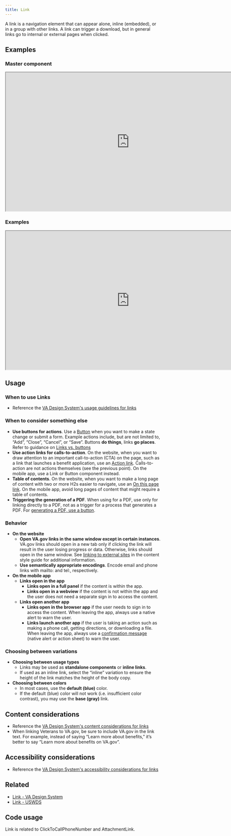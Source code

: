 ```yaml
---
title: Link
---
```



A link is a navigation element that can appear alone, inline (embedded), or in a group with other links. A link can trigger a download, but in general links go to internal or external pages when clicked.

## Examples

### Master component
<iframe width="800" height="450" alt="Image of master component in Figma showing light and dark mode" src="https://www.figma.com/embed?embed_host=share&url=https%3A%2F%2Fwww.figma.com/file/fHX24yGleQdlxXLujq2GRn/%5BNEW%5D-Link---%236869?type=design&node-id=235-732&mode=design&t=vrDLNn1qNqe6J3mm-4" title="Image of master component in Figma showing light and dark mode" allowfullscreen></iframe>

### Examples
<iframe width="800" height="450" alt="Image of component examples in Figma" src="https://www.figma.com/embed?embed_host=share&url=https%3A%2F%2Fwww.figma.com/file/fHX24yGleQdlxXLujq2GRn/%5BNEW%5D-Link---%236869?type=design&node-id=235-674&mode=design&t=vrDLNn1qNqe6J3mm-4" allowfullscreen></iframe>

## Usage

### When to use Links
* Reference the [VA Design System's usage guidelines for links](https://design.va.gov/components/link/#usage)

### When to consider something else
* **Use buttons for actions**. Use a [Button](https://design.va.gov/components/button) when you want to make a state change or submit a form. Example actions include, but are not limited to, “Add”, “Close”, “Cancel”, or “Save”. Buttons **do things**, links **go places**. Refer to guidance on [Links vs. buttons](https://design.va.gov/components/link/action#links-vs-buttons)
* **Use action links for calls-to-action**. On the website, when you want to draw attention to an important call-to-action (CTA) on the page, such as a link that launches a benefit application, use an [Action link](https://design.va.gov/components/link/action). Calls-to-action are not actions themselves (see the previous point). On the mobile app, use a Link or Button component instead.
* **Table of contents**. On the website, when you want to make a long page of content with two or more H2s easier to navigate, use an [On this page link](https://design.va.gov/components/on-this-page). On the mobile app, avoid long pages of content that might require a table of contents.
* **Triggering the generation of a PDF**. When using for a PDF, use only for linking directly to a PDF, not as a trigger for a process that generates a PDF. For [generating a PDF, use a button](https://design.va.gov/components/link/#links-vs-buttons).

### Behavior
* **On the website**
    * **Open VA.gov links in the same window except in certain instances**. VA.gov links should open in a new tab only if clicking the link will result in the user losing progress or data. Otherwise, links should open in the same window. See [linking to external sites](https://design.va.gov/content-style-guide/links/#linking-to-external-sites) in the content style guide for additional information.
    * **Use semantically appropriate encodings**. Encode email and phone links with mailto: and tel:, respectively.
* **On the mobile app**
	* **Links open in the app**
		* **Links open in a full panel** if the content is within the app.
		* **Links open in a webview** if the content is not within the app and the user does not need a separate sign in to access the content.
	* **Links open another app**
		* **Links open in the browser app** if the user needs to sign in to access the content. When leaving the app, always use a native alert to warn the user.
		* **Links launch another app** if the user is taking an action such as making a phone call, getting directions, or downloading a file. When leaving the app, always use a [confirmation message](https://department-of-veterans-affairs.github.io/va-mobile-app/docs/Flagship%20design%20library/Patterns/confirmation-messages) (native alert or action sheet) to warn the user.

### Choosing between variations
* **Choosing between usage types**
    * Links may be used as **standalone components** or **inline links**.
    * If used as an inline link, select the “inline” variation to ensure the height of the link matches the height of the body copy.
* **Choosing between colors**
    * In most cases, use the **default (blue)** color.
    * If the default (blue) color will not work (i.e. insufficient color contrast), you may use the **base (gray)** link.

## Content considerations
* Reference the [VA Design System's content considerations for links](https://design.va.gov/components/link/#content-considerations)
* When linking Veterans to VA.gov, be sure to include VA.gov in the link text. For example, instead of saying “Learn more about benefits,” it’s better to say “Learn more about benefits on VA.gov”.

## Accessibility considerations
* Reference the [VA Design System's accessibility considerations for links](https://design.va.gov/components/link/#accessibility-considerations)

## Related
* [Link - VA Design System](https://design.va.gov/components/link/)
* [Link - USWDS](https://designsystem.digital.gov/components/link/)

## Code usage
Link is related to ClickToCallPhoneNumber and AttachmentLink.


<ComponentTopInfo componentName="ClickForActionLink" example={exampleString} codeString={ClickForActionLinkString} />